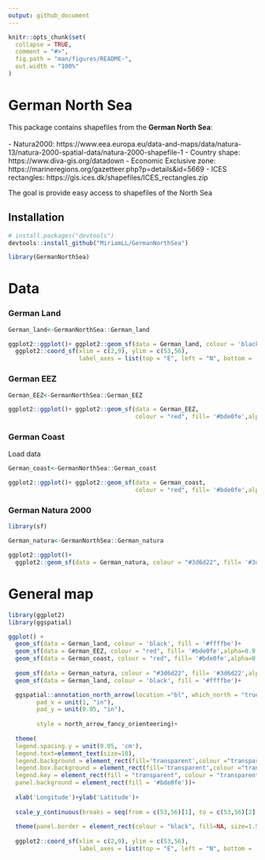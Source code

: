 ```yaml
---
output: github_document
---
```


<!-- README.md is generated from README.Rmd. Please edit that file -->

```r
knitr::opts_chunk$set(
  collapse = TRUE,
  comment = "#>",
  fig.path = "man/figures/README-",
  out.width = "100%"
)
```

# German North Sea

This package contains shapefiles from the **German North Sea**: <br>  
- Natura2000: https://www.eea.europa.eu/data-and-maps/data/natura-13/natura-2000-spatial-data/natura-2000-shapefile-1
- Country shape: https://www.diva-gis.org/datadown
- Economic Exclusive zone: https://marineregions.org/gazetteer.php?p=details&id=5669
- ICES rectangles: https://gis.ices.dk/shapefiles/ICES_rectangles.zip

The goal is provide easy access to shapefiles of the North Sea

## Installation

```r
# install.packages("devtools")
devtools::install_github("MiriamLL/GermanNorthSea")
```

```r
library(GermanNorthSea)
```

# Data

### German Land
```r
German_land<-GermanNorthSea::German_land
```

```r
ggplot2::ggplot()+ ggplot2::geom_sf(data = German_land, colour = 'black', fill = '#ffffbe')+
  ggplot2::coord_sf(xlim = c(2,9), ylim = c(53,56),
                    label_axes = list(top = "E", left = "N", bottom = 'E', right='N'))
```

### German EEZ
```r
German_EEZ<-GermanNorthSea::German_EEZ
```

```r
ggplot2::ggplot()+ ggplot2::geom_sf(data = German_EEZ,
                                    colour = "red", fill= '#bde0fe',alpha=0.9, lwd = 1)
```


### German Coast
Load data
```r
German_coast<-GermanNorthSea::German_coast
```

```r
ggplot2::ggplot()+ ggplot2::geom_sf(data = German_coast, 
                                    colour = "red", fill= '#bde0fe',alpha=0.9, lwd = 1,linetype="dashed")
```



### German Natura 2000
```r
library(sf)
```

```r
German_natura<-GermanNorthSea::German_natura
```

```r
ggplot2::ggplot()+ 
  ggplot2::geom_sf(data = German_natura, colour = "#3d6d22", fill= '#3d6d22',alpha=0.2, lwd = 1)
```

# General map
```r
library(ggplot2)
library(ggspatial)
```

```r
ggplot() +
  geom_sf(data = German_land, colour = 'black', fill = '#ffffbe')+
  geom_sf(data = German_EEZ, colour = "red", fill= '#bde0fe',alpha=0.9, lwd = 0.5)+
  geom_sf(data = German_coast, colour = "red", fill= '#bde0fe',alpha=0.9, lwd = 0.5,linetype="dashed")+
  
  geom_sf(data = German_natura, colour = "#3d6d22", fill= '#3d6d22',alpha=0.2, lwd = 1)+
  geom_sf(data = German_land, colour = 'black', fill = '#ffffbe')+

  ggspatial::annotation_north_arrow(location ="bl", which_north = "true", 
        pad_x = unit(1, "in"), 
        pad_y = unit(0.05, "in"),
        
        style = north_arrow_fancy_orienteering)+
  
  theme(
  legend.spacing.y = unit(0.05, 'cm'),
  legend.text=element_text(size=10),
  legend.background = element_rect(fill='transparent',colour ="transparent"),
  legend.box.background = element_rect(fill='transparent',colour ="transparent"),
  legend.key = element_rect(fill = "transparent", colour = "transparent"),
  panel.background = element_rect(fill = '#bde0fe'))+
  
  xlab('Longitude')+ylab('Latitude')+
  
  scale_y_continuous(breaks = seq(from = c(53,56)[1], to = c(53,56)[2], by = 1))+
  
  theme(panel.border = element_rect(colour = "black", fill=NA, size=1.5))+
  
  ggplot2::coord_sf(xlim = c(2,9), ylim = c(53,56),
                    label_axes = list(top = "E", left = "N", bottom = 'E', right='N'))
```

